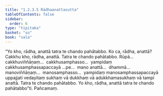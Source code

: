 ```yaml
---
title: "1.2.3.5 Rādhaanattasutta"
tableOfContents: false
sidebar:
  order: 6
type: "tipitaka"
basket: "su"
book: "sala"
---
```



<DynamicBreadcrumb />

<Division number="78" book="sala" bookNo="13" page="275">

<Paragraph number="325" book="sala">
“Yo kho, rādha, anattā tatra te chando pahātabbo. Ko ca, rādha, anattā? Cakkhu kho, rādha, anattā. Tatra te chando pahātabbo. Rūpā…  cakkhuviññāṇaṃ…  cakkhusamphasso…  yampidaṃ cakkhusamphassapaccayā …pe…  mano anattā…  dhammā…  manoviññāṇaṃ…  manosamphasso…  yampidaṃ manosamphassapaccayā uppajjati vedayitaṃ sukhaṃ vā dukkhaṃ vā adukkhamasukhaṃ vā tampi anattā. Tatra te chando pahātabbo. Yo kho, rādha, anattā tatra te chando pahātabbo”ti.

</Paragraph>
</Division>

<Paragraph number="326" type="center" book="sala">
Pañcamaṃ.
</Paragraph>